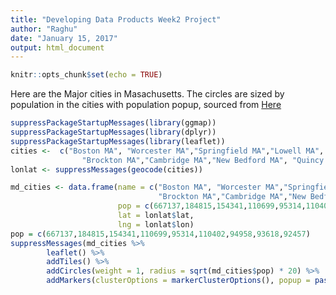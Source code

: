 ```yaml
---
title: "Developing Data Products Week2 Project"
author: "Raghu"
date: "January 15, 2017"
output: html_document
---
```


```r
knitr::opts_chunk$set(echo = TRUE)
```



Here are the Major cities in Masachusetts. The circles are sized by population in the cities with population popup, sourced from [Here](https://www.citypopulation.de/USA-Massachusetts.html)

``` r
suppressPackageStartupMessages(library(ggmap))
suppressPackageStartupMessages(library(dplyr))
suppressPackageStartupMessages(library(leaflet))
cities <-  c("Boston MA", "Worcester MA","Springfield MA","Lowell MA",
                "Brockton MA","Cambridge MA","New Bedford MA", "Quincy MA","Lynn MA")
lonlat <- suppressMessages(geocode(cities))

md_cities <- data.frame(name = c("Boston MA", "Worcester MA","Springfield MA","Lowell MA",
                                 "Brockton MA","Cambridge MA","New Bedford MA", "Quincy MA","Lynn MA"),
                        pop = c(667137,184815,154341,110699,95314,110402,94958,93618,92457),
                        lat = lonlat$lat,
                        lng = lonlat$lon)
pop = c(667137,184815,154341,110699,95314,110402,94958,93618,92457)
suppressMessages(md_cities %>%
        leaflet() %>%
        addTiles() %>%
        addCircles(weight = 1, radius = sqrt(md_cities$pop) * 20) %>%
        addMarkers(clusterOptions = markerClusterOptions(), popup = paste(pop, " [2015]")))
```